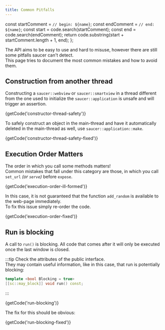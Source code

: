 ```yaml
---
title: Common Pitfalls
---
```



  const startComment = `// begin: ${name}`;
  const endComment = `// end: ${name}`;
  const start = code.search(startComment);
  const end = code.search(endComment);
  return code.substring(start + startComment.length + 1, end);
};

The API aims to be easy to use and hard to misuse, however there are still some pitfalls saucer can't detect.  
This page tries to document the most common mistakes and how to avoid them.

## Construction from another thread

Constructing a `saucer::webview` or `saucer::smartview` in a thread different from the one used to initialize the `saucer::application` is unsafe and will trigger an assertion.

<CodeBlock language="cpp" title="Example: Ill formed program">
  {getCode('constructor-thread-safety')}
</CodeBlock>

To safely construct an object in the main-thread and have it automatically deleted in the main-thread as well, use `saucer::application::make`.

<CodeBlock language="cpp" title="Example: Well formed program">
  {getCode('constructor-thread-safety-fixed')}
</CodeBlock>

## Execution Order Matters

The order in which you call some methods matters!  
Common mistakes that fall under this category are those, in which you call `set_url` _(or `serve`)_ before `expose`.
 
<CodeBlock language="cpp" title="Example: Ill formed program">
  {getCode('execution-order-ill-formed')}
</CodeBlock>

In this case, it is not guaranteed that the function `add_random` is available to the web-page immediately.  
To fix this issue simply re-order the code.

<CodeBlock language="cpp" title="Example: Well formed program">
  {getCode('execution-order-fixed')}
</CodeBlock>

## Run is blocking

A call to `run()` is blocking. 
All code that comes after it will only be executed once the last window is closed.

:::tip
Check the attributes of the public interface.  
They may contain useful information, like in this case, that run is potentially blocking:

```cpp
template <bool Blocking = true>
[[sc::may_block]] void run() const;
```
:::

<CodeBlock language="cpp" title="Example: Ill formed program">
  {getCode('run-blocking')}
</CodeBlock>

The fix for this should be obvious:

<CodeBlock language="cpp" title="Example: Well formed program">
  {getCode('run-blocking-fixed')}
</CodeBlock>

